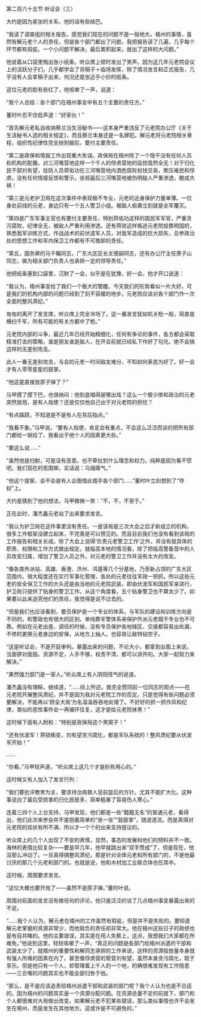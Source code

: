 

第二百六十五节 听证会（三）

大约是因为紧张的关系，他的话有些结巴。

“我读了调查组的相关报告，感觉我们现在的问题不是一般地大。梧州的事情，虽然有解元老个人的责任，但是各个部门都出了问题，我把报告读了几遍，几乎每个环节都有瑕疵。一个小问题不解决，最后累积起来，就出了这样的大问题。”

他说着从口袋里掏出张小纸条，听众席上顿时发出了笑声。因为这几年元老院会议上的活跃分子们，几乎都学会了背稿子＋临场发挥，除了情况发言和正式报告，几乎没有人会拿稿子出来，何况还是张近乎小抄的纸条。

这位元老的脸有些红了，他咳嗽了一声，说道：

“我个人总结：各个部门在梧州事变中有五个主要的责任方。”

董时叶忍不住低声道：“好家伙！”

“首先解元老私自收纳蔡兰当生活秘书――这本身严重违反了元老院办公厅《关于生活秘书人选的相关规定》，而且蔡兰本身还是一名罪犯。解元老将元老院相关章程，组织性纪律性完全抛到脑后，要付主要责任。

“第二是政保和情报工作出现重大失误。政保局在梧州除了一个隐干没有任何人员和机构的配置。对三河嘴营地这样一个千人的俘虏营地的监控竟然全无！对于归化民干部刘有望，驻防人员蒋佑功在三河嘴营地内酒色腐败权钱交易，欺压难民和俘虏，没有任何情报反馈和警示，坐视最后三河嘴营地被伪明敌人严重渗透，酿成大祸！

“第三是元老护卫局在这次事件中表现极不专业，元老的近身保护力量单薄。一位身处前线的元老，身边只有一个五人警卫小组。被敌人偷袭立刻就是全军覆灭。

“第四是广东军事主官也有要付主要责任，特别蒋佑功这样的国民军军官，严重贪污腐败，纪律全无，被敌人严重利用渗透。还有蒋锁这样叛逃元老院投靠明国的，熟悉我军训练方式，作战战术的前伏波军人员，对我军造成的巨大损失，总参政治处的思想工作和军内保卫工作都有不可推卸的责任。

“第五，国务卿的马千瞩同志，广东大区区长文德嗣同志，还有办公厅主任萧子山同志，做为相关部门负责人也承担一定的领导责任。”

他把纸条塞到口袋里，沉默了一会，似乎是在犹豫，好一会，他才开口说道：

“我认为，梧州事变给了我们一个极大的警醒。今天我们的形势看似一片大好。可是我们的机构内部的问题已经到了刻不容缓的地步。元老院应该对各个部门作一次全面的整风肃纪。”

匆匆的离开了发言席，听众席上完全冷场了。这一番发言犹如机关枪一般，简直是横扫千军，所有可能的有关方都中了枪。”

元老院内部的斗争，最近几年已经开始精细化，任何有争论的事件，各方都会采取精准打击的策略，谁是朋友谁是敌人，在开会前就已经私下作好了勾兑。绝不会搞这样的无差别攻击。

此人一番无差别攻击，与会的元老一时间敌友难分，不知如何表态为好了。好一会才有人零零星星的鼓掌。

“他这是直接放原子弹了？”

马甲摸了摸下巴，也很纳闷：他到底唱得是哪出戏？这么一个极少掺和政治的元老突然放炮，是有人指使？还是仅仅他自己出于对元老院的担忧？

“有点蹊跷，不知道是不是有人在背后指点。”

“我看不象。”马甲说，“要有人指使，肯定会有重点，不会这么泛泛而谈的把所有部门都给一锅烩了。我看出于他个人的因素更大些。”

“要这么说……”

“虽然他是扫射，可是没有恶意。也不牵扯到什么理念和权力。纯粹是因为看不惯吧。我们现在的氛围嘛，实话说：乌烟瘴气。”

“他这个提案，会不会是有人企图借此插手各个部门……”董时叶立刻想到了“夺权”上。

大约是猜到了他的想法，马甲微微一笑：“不，不，不至于。”

正在此时，潘杰鑫元老站了出来要求发言。

“我认为护卫局在这件事里没有责任。一是该局是三次大会之后才新成立的机构，很多工作框架没建立起来，不完善是可以预见的。而且目前我们也没有看到该局的工作报告和相关长成。除了大会上说得‘负责元老警卫工作’之外，并没有就具体的职责、权限和工作方式做出规定。就临高本地的情况看，除了把临高警备营中的人员改变归属，增加了警卫人员之外，对元老的警卫工作并没有太大的改变。

“像各类外派站、高雄、香港、济州、鸿基等几个分基地，乃至新占领的广东大区范围内，很大程度还在实行军事化管理，各处的元老往往军政一把抓。所以这些元老的安全保卫工作的大头还是由当地的元老院武装，即由伏波军和国民军来进行，护卫局只提供了贴身的警卫工作。从这个角度看，五个贴身警卫也不算太少了。如果要以此来追究他们的责任，我觉得是说不过去的。

“但是我们也应该看到，要员保护是一个专业的体系，与军队的建设和训练方向是不同的，和警政也有很大的区别。单纯靠军警体系来保护外派元老既不专业也不可靠。例如在元老出差、调任的时候，没有专员保护各地辖区、交接都容易出纰漏，不停的更换元老身边的安保，从地方上抽人。也容易让敌特钻空子。

“这是听证会，不是开庭审判。暴露出来的问题，不论大小，都拿到台面上来说，当面锣对面鼓。资源不足，人手不够，权责不清，都可以讲开的。大家一起努力来解决。”

“果然强力部门是一家人。”听众席上有人阴阳怪气的说道。

潘杰鑫没有理睬，继续道，“……综上所述。我完全赞同前一位同志的观点――在元老院开展整风肃纪。并不是因为我对元老院工作的否定。只是觉得有些问题必须要解决，不能再以‘顾全大局’为名温温吞吞地处理了。不好好的抓一抓作风和纪律，类似的恶性事件会一再循环往复，这才是给元老院抹黑！”

这时候下面有人附和：“特别是政保局这个黑窝子！”

“还有伏波军！蒋锁叛变，刘有望贪污腐化，都是军队系统的！整风肃纪要从伏波军开始！”

……

“你看，”马甲轻声道，“听众席上这几个才是别有用心的。”

这时候又有人加入了发言行列：

“我们要批评教育为主，要坚持治病救人惩前毖后的方针。尤其不能扩大化。这种事说白了最后受损害的归化民居多，简单粗暴了容易伤人寒心。”

连着三四个人上台支持，马甲发现，他们都是一些“籍籍无名”的普通元老，看得出，他们此次来参会并不是抱着简单的“坐一坐”“鼓鼓掌”，随波逐流。而是真得对元老院的现状有所不满，所以才一个个的出来支持提议的。

听众席上的几个人出现了不安的表情，显然，事态的发展和他们的预料并不一致。海林的表情比较复杂――要是早几年，他早就跳出来“双手赞成”了，但是现在，他没那么冲动了。一旦真得搞整风肃纪，那是针对全体元老和所有部门的，不是他最讨厌的那几个元老和部门的。也就是说，他和木材加工业联合体也在其中。

这时候，周围要求发言。

“这位大概也要开炮了――虽然不是原子弹。”董时叶说。

周围对前面的发言没有做任何的评论，他只是泛泛的谈了几点梧州事变暴露出来的不足。

“……我个人认为，解元老在梧州的工作虽然有瑕疵，但是并不是失败的。要知道解元老掌握的资源非常少，而他肩负的责任却非常大。他在梧州这些日子的政绩也是有目共睹的。他的主要错误，其实是在用人失察上，这点，我想我们大家都在所难免。”他说到这里，轻轻咳嗽了一声，“真正的问题是各部门给梧州派遣的干部和武装太少了，就梧州的重要性和解同志承担的工作来说，这样的资源投放量本身就有强人所难的因素在内了。甚至像俘虏营的管营刘有望，虽然本身贪污腐化，耽于享乐。但是他只有一个人，却管理着上千人的一个地，的确很难发现有工作隐患――三合嘴的问题其实也不能全部归咎于他。

“那么，是不是应该追责给梧州派遣干部和武装的部门呢？我个人认为也是不合适的。因为梧州的问题其实是一个资源分配问题。在资源总量不足的前提下，部门和个人都很难对大局做出改变。如果解元老不犯某些错误，那么类似事情也许不会发生在梧州，而是发生在其他地方。这或许是不可避免的。”

